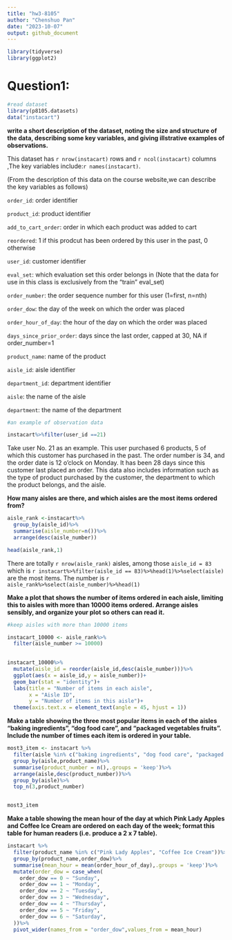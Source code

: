 ```yaml
---
title: "hw3-8105"
author: "Chenshuo Pan"
date: "2023-10-07"
output: github_document
---
```


```r
library(tidyverse)
library(ggplot2)
```



# Question1:

```r
#read dataset
library(p8105.datasets)
data("instacart")
```

**write a short description of the dataset, noting the size and structure of the data, describing some key variables, and giving illstrative examples of observations.**

This dataset has `r nrow(instacart)` rows and `r ncol(instacart)` columns ,The key variables include:`r names(instacart)`.

(From the description of this data on the course website,we can describe the key variables as follows)

`order_id`: order identifier

`product_id`: product identifier

`add_to_cart_order`: order in which each product was added to cart

`reordered`: 1 if this prodcut has been ordered by this user in the past, 0 otherwise

`user_id`: customer identifier

`eval_set`: which evaluation set this order belongs in (Note that the data for use in this class is exclusively from the “train” eval_set)

`order_number`: the order sequence number for this user (1=first, n=nth)

`order_dow`: the day of the week on which the order was placed

`order_hour_of_day`: the hour of the day on which the order was placed

`days_since_prior_order`: days since the last order, capped at 30, NA if order_number=1

`product_name`: name of the product

`aisle_id`: aisle identifier

`department_id`: department identifier

`aisle`: the name of the aisle

`department`: the name of the department


```r
#an example of observation data

instacart%>%filter(user_id ==21)
```

Take user No. 21 as an example. This user purchased 6 products, 5 of which this customer has purchased in the past. The order number is 34, and the order date is 12 o'clock on Monday. It has been 28 days since this customer last placed an order. This data also includes information such as the type of product purchased by the customer, the department to which the product belongs, and the aisle.



**How many aisles are there, and which aisles are the most items ordered from?**

```r
aisle_rank <-instacart%>%
  group_by(aisle_id)%>%
  summarise(aisle_number=n())%>%
  arrange(desc(aisle_number))

head(aisle_rank,1)
```


There are totally `r nrow(aisle_rank)` aisles, among those `aisle_id = 83` which is `r instacart%>%filter(aisle_id == 83)%>%head(1)%>%select(aisle) ` are the most items. The number is `r aisle_rank%>%select(aisle_number)%>%head(1)` 



**Make a plot that shows the number of items ordered in each aisle, limiting this to aisles with more than 10000 items ordered. Arrange aisles sensibly, and organize your plot so others can read it.**

```r
#keep aisles with more than 10000 items

instacart_10000 <- aisle_rank%>%
  filter(aisle_number >= 10000)

  
instacart_10000%>%
  mutate(aisle_id = reorder(aisle_id,desc(aisle_number)))%>%
  ggplot(aes(x = aisle_id,y = aisle_number))+
  geom_bar(stat = "identity")+
  labs(title = "Number of items in each aisle",
       x = "Aisle ID",
       y = "Number of items in this aisle")+
  theme(axis.text.x = element_text(angle = 45, hjust = 1))
```




**Make a table showing the three most popular items in each of the aisles “baking ingredients”, “dog food care”, and “packaged vegetables fruits”. Include the number of times each item is ordered in your table.**

```r
most3_item <- instacart %>%
  filter(aisle %in% c("baking ingredients", "dog food care", "packaged vegetables fruits"))%>%
  group_by(aisle,product_name)%>%
  summarise(product_number = n(),.groups = 'keep')%>%
  arrange(aisle,desc(product_number))%>%
  group_by(aisle)%>%
  top_n(3,product_number)


most3_item
```



**Make a table showing the mean hour of the day at which Pink Lady Apples and Coffee Ice Cream are ordered on each day of the week; format this table for human readers (i.e. produce a 2 x 7 table).**

```r
instacart %>%
  filter(product_name %in% c("Pink Lady Apples", "Coffee Ice Cream"))%>%
  group_by(product_name,order_dow)%>%
  summarise(mean_hour = mean(order_hour_of_day),.groups = 'keep')%>%
  mutate(order_dow = case_when(
    order_dow == 0 ~ "Sunday",
    order_dow == 1 ~ "Monday",
    order_dow == 2 ~ "Tuesday",
    order_dow == 3 ~ "Wednesday",
    order_dow == 4 ~ "Thursday",
    order_dow == 5 ~ "Friday",
    order_dow == 6 ~ "Saturday",
  ))%>%
  pivot_wider(names_from = "order_dow",values_from = mean_hour)
```










